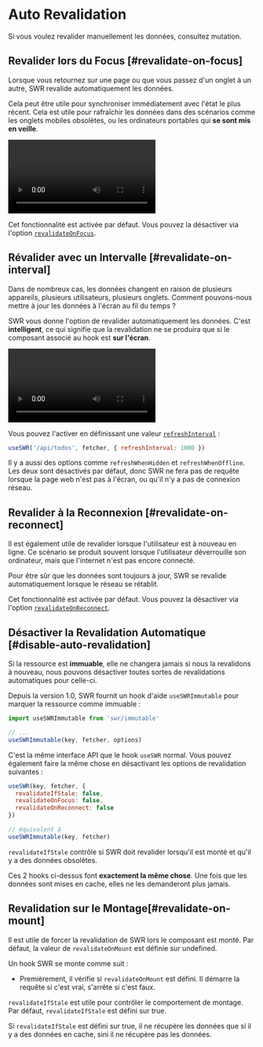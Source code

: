 
# Auto Revalidation

<Callout>
  Si vous voulez revalider manuellement les données, consultez <Link href="/docs/mutation">mutation</Link>.
</Callout>

## Revalider lors du Focus [#revalidate-on-focus]

Lorsque vous retournez sur une page ou que vous passez d'un onglet à un autre, SWR revalide automatiquement les données.

Cela peut être utile pour synchroniser immédiatement avec l'état le plus récent. Cela est utile pour rafraîchir les données dans des scénarios comme les onglets mobiles obsolètes, ou les ordinateurs portables qui **se sont mis en veille**.

<Bleed>
  <Video
    src="https://raw.githubusercontent.com/vercel/swr-site/master/.github/videos/focus-revalidate.mp4"
    caption="Video: Utilisation la revalidation pour synchroniser automatiquement l'état de connexion entre les pages."
    ratio={307/768}
    className="mx-8 2xl:mx-24"
/>
</Bleed>

Cet fonctionnalité est activée par défaut. Vous pouvez la désactiver via l'option [`revalidateOnFocus`](/docs/api).

## Révalider avec un Intervalle [#revalidate-on-interval]

Dans de nombreux cas, les données changent en raison de plusieurs appareils, plusieurs utilisateurs, plusieurs onglets. Comment pouvons-nous mettre à jour les données à l'écran au fil du temps ?

SWR vous donne l'option de revalider automatiquement les données. C'est **intelligent**, ce qui signifie que la revalidation ne se produira que si le composant associé au hook est **sur l'écran**.

<Bleed>
  <Video
    src="https://raw.githubusercontent.com/vercel/swr-site/master/.github/videos/refetch-interval.mp4"
    caption="Video: lorsq'un utilisateur effectue une modification, toutes les sessions restituent les même données."
    ratio={307/768}
    className="mx-8 2xl:mx-24"
  />
</Bleed>

Vous pouvez l'activer en définissant une valeur [`refreshInterval`](/docs/api) :

```js
useSWR('/api/todos', fetcher, { refreshInterval: 1000 })
```

Il y a aussi des options comme `refreshWhenHidden` et `refreshWhenOffline`. Les deux sont désactivés par défaut, donc SWR ne fera pas de requête lorsque la page web n'est pas à l'écran, ou qu'il n'y a pas de connexion réseau.

## Revalider à la Reconnexion [#revalidate-on-reconnect]

Il est également utile de revalider lorsque l'utilisateur est à nouveau en ligne. Ce scénario se produit souvent lorsque l'utilisateur déverrouille son ordinateur, mais que l'internet n'est pas encore connecté.

Pour être sûr que les données sont toujours à jour, SWR se revalide automatiquement lorsque le réseau se rétablit.

Cet fonctionnalité est activée par défaut. Vous pouvez la désactiver via l'option [`revalidateOnReconnect`](/docs/api).

## Désactiver la Revalidation Automatique [#disable-auto-revalidation]

Si la ressource est **immuable**, elle ne changera jamais si nous la revalidons à nouveau, nous pouvons désactiver toutes sortes de revalidations automatiques pour celle-ci.

Depuis la version 1.0, SWR fournit un hook d'aide `useSWRImmutable` pour marquer la ressource comme immuable :

```js
import useSWRImmutable from 'swr/immutable'

// ...
useSWRImmutable(key, fetcher, options)
```

C'est la même interface API que le hook `useSWR` normal. Vous pouvez également faire la même chose en désactivant les options de revalidation suivantes :

```js
useSWR(key, fetcher, {
  revalidateIfStale: false,
  revalidateOnFocus: false,
  revalidateOnReconnect: false
})

// équivalent à
useSWRImmutable(key, fetcher)
```

`revalidateIfStale` contrôle si SWR doit revalider lorsqu'il est monté et qu'il y a des données obsolètes.

Ces 2 hooks ci-dessus font **exactement la même chose**. Une fois que les données sont mises en cache, elles ne les demanderont plus jamais.

## Revalidation sur le Montage[#revalidate-on-mount]

Il est utile de forcer la revalidation de SWR lors le composant est monté. Par défaut, la valeur de `revalidateOnMount` est définie sur undefined.

Un hook SWR se monte comme suit :

- Premièrement, il vérifie si `revalidateOnMount` est défini. Il démarre la requête si c'est vrai, s'arrête si c'est faux.

`revalidateIfStale` est utile pour contrôler le comportement de montage. Par défaut, `revalidateIfStale` est défini sur true.

Si `revalidateIfStale` est défini sur true, il ne récupère les données que si il y a des données en cache, sini il ne récupère pas les données.